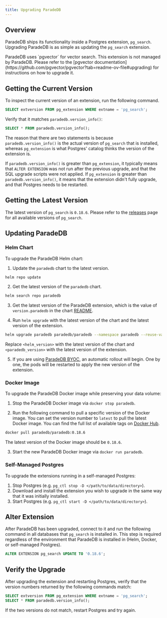 ```yaml
---
title: Upgrading ParadeDB
---
```


## Overview

ParadeDB ships its functionality inside a Postgres extension, `pg_search`. Upgrading ParadeDB is as simple as updating the `pg_search` extension.

<Note>
  ParadeDB uses `pgvector` for vector search. This extension is not managed by
  ParadeDB. Please refer to the [pgvector
  documentation](https://github.com/pgvector/pgvector?tab=readme-ov-file#upgrading)
  for instructions on how to upgrade it.
</Note>

## Getting the Current Version

To inspect the current version of an extension, run the following command.

```sql
SELECT extversion FROM pg_extension WHERE extname = 'pg_search';
```

Verify that it matches `paradedb.version_info()`:

```sql
SELECT * FROM paradedb.version_info();
```

The reason that there are two statements is because `paradedb.version_info()` is the actual version of `pg_search` that is installed,
whereas `pg_extension` is what Postgres' catalog thinks the version of the extension is.

If `paradedb.version_info()` is greater than `pg_extension`, it typically means that `ALTER EXTENSION` was not run after the previous upgrade, and that the SQL upgrade scripts were not applied.
If `pg_extension` is greater than `paradedb.version_info()`, it means that the extension didn't fully upgrade, and that Postgres needs to be restarted.

## Getting the Latest Version

The latest version of `pg_search` is `0.18.6`. Please refer to the [releases](https://github.com/paradedb/paradedb/releases) page for all available versions of `pg_search`.

## Updating ParadeDB

### Helm Chart

To upgrade the ParadeDB Helm chart:

1. Update the `paradedb` chart to the latest version.

```bash
helm repo update
```

2. Get the latest version of the `paradedb` chart.

```bash
helm search repo paradedb
```

3. Get the latest version of the ParadeDB extension, which is the value of `version.paradedb` in the chart [README](https://github.com/paradedb/charts/tree/dev/charts/paradedb#values).

4. Run `helm upgrade` with the latest version of the chart and the latest version of the extension.

```bash
helm upgrade paradedb paradedb/paradedb --namespace paradedb --reuse-values --version <helm_version> --set version.paradedb=<paradedb_version> --atomic
```

Replace `<helm_version>` with the latest version of the chart and `<paradedb_version>` with the latest version of the extension.

5. If you are using [ParadeDB BYOC](/deploy/byoc), an automatic rollout will begin. One by one, the pods will be restarted to apply the new version of the extension.

### Docker Image

To upgrade the ParadeDB Docker image while preserving your data volume:

1. Stop the ParadeDB Docker image via `docker stop paradedb`.

2. Run the following command to pull a specific version of the Docker image. You can set the version number
   to `latest` to pull the latest Docker image. You can find the full list of available tags on [Docker Hub](https://hub.docker.com/r/paradedb/paradedb/tags).

```bash
docker pull paradedb/paradedb:0.18.6
```

The latest version of the Docker image should be `0.18.6`.

3. Start the new ParadeDB Docker image via `docker run paradedb`.

### Self-Managed Postgres

To upgrade the extensions running in a self-managed Postgres:

1. Stop Postgres (e.g. `pg_ctl stop -D </path/to/data/directory>`).
2. Download and install the extension you wish to upgrade in the same way that it was initially installed.
3. Start Postgres (e.g. `pg_ctl start -D </path/to/data/directory>`).

## Alter Extension

After ParadeDB has been upgraded, connect to it and run the following command in all databases that `pg_search` is installed in. This step is required regardless of the environment that ParadeDB is installed in (Helm, Docker, or self-managed Postgres).

```sql
ALTER EXTENSION pg_search UPDATE TO '0.18.6';
```

## Verify the Upgrade

After upgrading the extension and restarting Postgres, verify that the version numbers returned by the following commands match:

```sql
SELECT extversion FROM pg_extension WHERE extname = 'pg_search';
SELECT * FROM paradedb.version_info();
```

If the two versions do not match, restart Postgres and try again.

